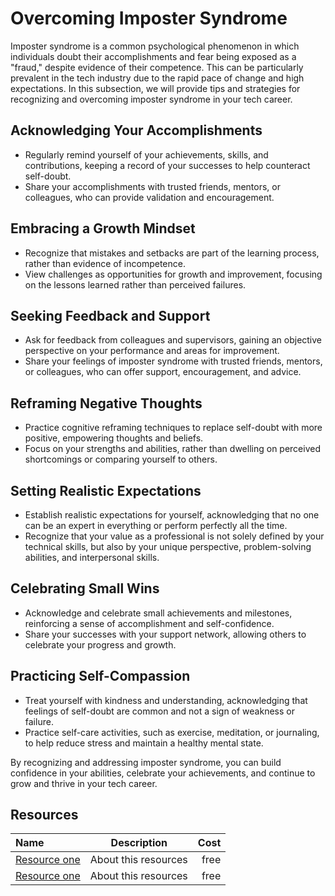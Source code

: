 # Overcoming Imposter Syndrome

Imposter syndrome is a common psychological phenomenon in which individuals doubt their accomplishments and fear being
exposed as a "fraud," despite evidence of their competence. This can be particularly prevalent in the tech industry due
to the rapid pace of change and high expectations. In this subsection, we will provide tips and strategies for recognizing
and overcoming imposter syndrome in your tech career.

## Acknowledging Your Accomplishments

- Regularly remind yourself of your achievements, skills, and contributions, keeping a record of your successes to help
  counteract self-doubt.
- Share your accomplishments with trusted friends, mentors, or colleagues, who can provide validation and encouragement.

## Embracing a Growth Mindset

- Recognize that mistakes and setbacks are part of the learning process, rather than evidence of incompetence.
- View challenges as opportunities for growth and improvement, focusing on the lessons learned rather than perceived
  failures.

## Seeking Feedback and Support

- Ask for feedback from colleagues and supervisors, gaining an objective perspective on your performance and areas for
  improvement.
- Share your feelings of imposter syndrome with trusted friends, mentors, or colleagues, who can offer support,
  encouragement, and advice.

## Reframing Negative Thoughts

- Practice cognitive reframing techniques to replace self-doubt with more positive, empowering thoughts and beliefs.
- Focus on your strengths and abilities, rather than dwelling on perceived shortcomings or comparing yourself to others.

## Setting Realistic Expectations

- Establish realistic expectations for yourself, acknowledging that no one can be an expert in everything or perform
  perfectly all the time.
- Recognize that your value as a professional is not solely defined by your technical skills, but also by your unique
  perspective, problem-solving abilities, and interpersonal skills.

## Celebrating Small Wins

- Acknowledge and celebrate small achievements and milestones, reinforcing a sense of accomplishment and self-confidence.
- Share your successes with your support network, allowing others to celebrate your progress and growth.

## Practicing Self-Compassion

- Treat yourself with kindness and understanding, acknowledging that feelings of self-doubt are common and not a sign of
  weakness or failure.
- Practice self-care activities, such as exercise, meditation, or journaling, to help reduce stress and maintain a
  healthy mental state.

By recognizing and addressing imposter syndrome, you can build confidence in your abilities, celebrate your achievements,
and continue to grow and thrive in your tech career.

## Resources

| Name   | Description | Cost |
| :----- | :----: | ----: |
| [Resource one](https://example.com/)    |  About this resources   |   free |
| [Resource one](https://example.com/)    |  About this resources   |   free |